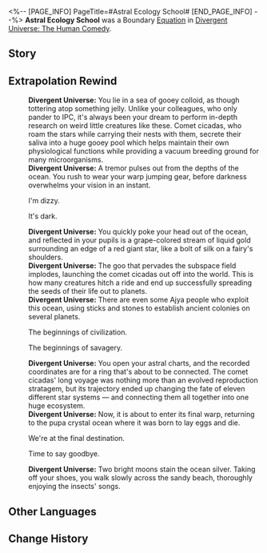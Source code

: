 <%-- [PAGE_INFO]
PageTitle=#Astral Ecology School#
[END_PAGE_INFO] --%>
{{Removed|Equation}}
{{Equation Infobox
|period   = The Human Comedy
|rarity   = boundary
|path1    = Erudition*16
|effect   = Spend 100 points of Energy to use the ability and achieve Boundary Resonance with the Path of Erudition. Deals minor Imaginary DMG to all enemies. Additionally, links the enemy with the highest Max HP with other enemies, inflicting {{Extra Effect|Central Link|61000303}} on all enemies and regenerating Energy equal to {{Color|h|50%}} of Max Energy to all allies.
|mentions = Astral Ecology School
}}
'''Astral Ecology School''' was a Boundary [[Divergent Universe: The Human Comedy/Equations|Equation]] in [[Divergent Universe: The Human Comedy]].

==Story==
{{Description|The boundless expanse of the star-studded sky casts its sublime shadow that enshrouds myriad worlds. Listen carefully, and you can touch its pulse, the murmurs of stellar helium flashes, the silence of the black hole's accretion, spots of light both bright and dark flowing between it, proteins, organisms, and civilizations crawling onto the riverbank, opening their curious eyes.<br /><br />You measure its history, from its uncooled past to its probable future of heat death, assessing the dynamics of civilization and the alternation of celestial bodies. The majestic expedition ships are migrating species. Void song whales and mite fungi will decompose the residue of the cosmos &mdash; the might of the gods is but a torrid current in the sea of life.<br /><br />The stars are a magnified ecosystem, composed of matter and energy, where a stretch of lake and stars clustered across the sky are fundamentally no different. You will deconstruct and restore the secrets of the universe, indulging yourself in the stunning vista measured in light-years.}}
<!--
==Gameplay Notes==
* 
-->
==Extrapolation Rewind==
{{Dialogue Start}}
:'''Divergent Universe:''' You lie in a sea of gooey colloid, as though tottering atop something jelly. Unlike your colleagues, who only pander to IPC, it's always been your dream to perform in-depth research on weird little creatures like these. Comet cicadas, who roam the stars while carrying their nests with them, secrete their saliva into a huge gooey pool which helps maintain their own physiological functions while providing a vacuum breeding ground for many microorganisms.
:'''Divergent Universe:''' A tremor pulses out from the depths of the ocean. You rush to wear your warp jumping gear, before darkness overwhelms your vision in an instant.
:{{DIcon|Arrow}} I'm dizzy.
:{{DIcon|Arrow}} It's dark.
:'''Divergent Universe:''' You quickly poke your head out of the ocean, and reflected in your pupils is a grape-colored stream of liquid gold surrounding an edge of a red giant star, like a bolt of silk on a fairy's shoulders.
:'''Divergent Universe:''' The goo that pervades the subspace field implodes, launching the comet cicadas out off into the world. This is how many creatures hitch a ride and end up successfully spreading the seeds of their life out to planets.
:'''Divergent Universe:''' There are even some Ajya people who exploit this ocean, using sticks and stones to establish ancient colonies on several planets.
:{{DIcon|Arrow}} The beginnings of civilization.
:{{DIcon|Arrow}} The beginnings of savagery.
:'''Divergent Universe:''' You open your astral charts, and the recorded coordinates are for a ring that's about to be connected. The comet cicadas' long voyage was nothing more than an evolved reproduction stratagem, but its trajectory ended up changing the fate of eleven different star systems &mdash; and connecting them all together into one huge ecosystem.
:'''Divergent Universe:''' Now, it is about to enter its final warp, returning to the pupa crystal ocean where it was born to lay eggs and die.
:{{DIcon|Arrow}} We're at the final destination.
:{{DIcon|Arrow}} Time to say goodbye.
:'''Divergent Universe:''' Two bright moons stain the ocean silver. Taking off your shoes, you walk slowly across the sandy beach, thoroughly enjoying the insects' songs.
{{Dialogue End}}

==Other Languages==
{{Other Languages
|en   = Astral Ecology School
|zhs  = 星空生态学派
|zht  = 星空生態學派
|ja   = {{Rubi|星空生態学派|せいくうせいたいがくは}}
|ko   = 은하 생태 학파
|es   = Academia de Ecología Astral
|fr   = École d'écologie astrale
|ru   = Школа звёздной экологии
|th   = ภาควิชานิเวศวิทยาดาราจักร
|vi   = Học Phái Sinh Thái Thiên Văn
|de   = Schule für Astralökologie
|id   = Astral Ecology School
|pt   = Escola de Ecologia Astral
}}

==Change History==
{{Change History|2.3}}